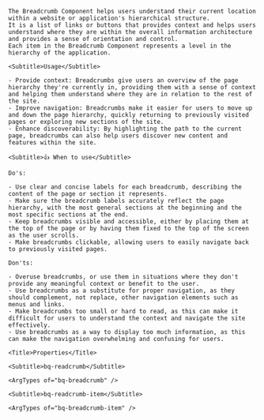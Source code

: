 
<div className="bq-doc__wrapper" data-theme="light">
  <div className="bq-doc__container" >
    <Title>Breadcrumb</Title>

    The Breadcrumb Component helps users understand their current location within a website or application's hierarchical structure.
    It is a list of links or buttons that provides context and helps users understand where they are within the overall information architecture and provides a sense of orientation and control.
    Each item in the Breadcrumb Component represents a level in the hierarchy of the application.

    <Subtitle>Usage</Subtitle>

    - Provide context: Breadcrumbs give users an overview of the page hierarchy they're currently in, providing them with a sense of context and helping them understand where they are in relation to the rest of the site.
    - Improve navigation: Breadcrumbs make it easier for users to move up and down the page hierarchy, quickly returning to previously visited pages or exploring new sections of the site.
    - Enhance discoverability: By highlighting the path to the current page, breadcrumbs can also help users discover new content and features within the site.

    <Subtitle>👍 When to use</Subtitle>

    Do's:

    - Use clear and concise labels for each breadcrumb, describing the content of the page or section it represents.
    - Make sure the breadcrumb labels accurately reflect the page hierarchy, with the most general sections at the beginning and the most specific sections at the end.
    - Keep breadcrumbs visible and accessible, either by placing them at the top of the page or by having them fixed to the top of the screen as the user scrolls.
    - Make breadcrumbs clickable, allowing users to easily navigate back to previously visited pages.

    Don'ts:

    - Overuse breadcrumbs, or use them in situations where they don't provide any meaningful context or benefit to the user.
    - Use breadcrumbs as a substitute for proper navigation, as they should complement, not replace, other navigation elements such as menus and links.
    - Make breadcrumbs too small or hard to read, as this can make it difficult for users to understand the context and navigate the site effectively.
    - Use breadcrumbs as a way to display too much information, as this can make the navigation overwhelming and confusing for users.

    <Title>Properties</Title>

    <Subtitle>bq-readcrumb</Subtitle>

    <ArgTypes of="bq-breadcrumb" />

    <Subtitle>bq-readcrumb-item</Subtitle>

    <ArgTypes of="bq-breadcrumb-item" />
  </div>
</div>
